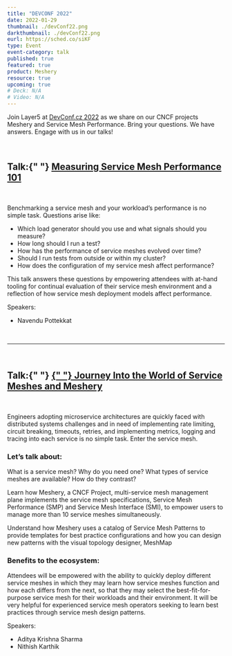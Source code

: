 ```yaml
---
title: "DEVCONF 2022"
date: 2022-01-29
thumbnail: ./devConf22.png
darkthumbnail: ./devConf22.png
eurl: https://sched.co/siKF
type: Event
event-category: talk
published: true
featured: true
product: Meshery
resource: true
upcoming: true
# Deck: N/A
# Video: N/A
---
```



<p>
  Join Layer5 at <a href="https://www.devconf.info/cz/">DevConf.cz 2022</a> as
  we share on our CNCF projects Meshery and Service Mesh Performance. Bring
  your questions. We have answers. Engage with us in our talks!
</p>

<br />

<h2>
  Talk:{" "}
  <a href="https://sched.co/siKF">Measuring Service Mesh Performance 101</a>
</h2>

<br />

<p>

Benchmarking a service mesh and your workload’s performance is no simple task. Questions arise like:

<ul>
<li>Which load generator should you use and what signals should you measure?</li>
<li>How long should I run a test?</li>
<li>How has the performance of service meshes evolved over time?</li>
<li>Should I run tests from outside or within my cluster?</li>
<li>How does the configuration of my service mesh affect performance?</li>

</ul>

This talk answers these questions by empowering attendees with at-hand tooling for continual evaluation of their service mesh environment and a reflection of how service mesh deployment models affect performance.

</p>

Speakers:

<ul>
  <li>
    <Link to="/community/members/navendu-pottekkat">Navendu Pottekkat</Link>
  </li>
</ul>

<br />
<hr />
<br />

<h2>
  Talk:{" "}
  <a href="https://sched.co/siEs">
    {" "}
    Journey Into the World of Service Meshes and Meshery
  </a>
</h2>

<br />

<p>

Engineers adopting microservice architectures are quickly faced with distributed systems challenges and in need of implementing rate limiting, circuit breaking, timeouts, retries, and implementing metrics, logging and tracing into each service is no simple task. Enter the service mesh.

</p>

<h3>Let’s talk about:</h3>

<p>

What is a service mesh? Why do you need one?
What types of service meshes are available? How do they contrast?

Learn how Meshery, a CNCF Project, multi-service mesh management plane implements the service mesh specifications, Service Mesh Performance (SMP) and Service Mesh Interface (SMI), to empower users to manage more than 10 service meshes simultaneously.

Understand how Meshery uses a catalog of Service Mesh Patterns to provide templates for best practice configurations and how you can design new patterns with the visual topology designer, MeshMap

</p>

<h3>Benefits to the ecosystem:</h3>

<p>
  Attendees will be empowered with the ability to quickly deploy different
  service meshes in which they may learn how service meshes function and how
  each differs from the next, so that they may select the best-fit-for-purpose
  service mesh for their workloads and their environment. It will be very
  helpful for experienced service mesh operators seeking to learn best practices
  through service mesh design patterns.
</p>

Speakers:

<ul>
  <li>
    <Link to="/community/members/adithya-krishna">Aditya Krishna Sharma</Link>
  </li>
  <li>
    <Link to="/community/members/nithish-karthik">Nithish Karthik</Link>
  </li>
</ul>
